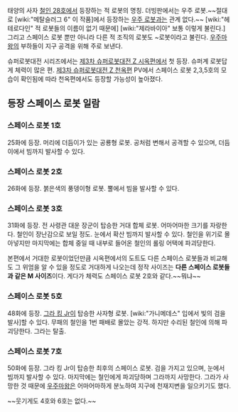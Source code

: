 태양의 사자 [[철인 28호]]에서 등장하는 적 로봇의 명칭. 더빙판에서는 우주 로봇.~~절대로 [wiki:"메탈슬러그 6" 이 작품]에서 등장하는 [[우주 로봇]]과는 관계 없다.~~ [wiki:"헤테로다인" 적 로봇들의 이름이 없기 때문에] [wiki:"제라바이아" 보통 이렇게 불린다.] 그리고 스페이스 로봇 뿐만 아니라 다른 적 조직의 로봇도 ~로봇이라고 불린다. [[우주마왕]]의 부하들이 지구 공격을 위해 주로 보낸다.

슈퍼로봇대전 시리즈에서는 [[제3차 슈퍼로봇대전 Z 시옥편]]에서 첫 등장. 슈퍼계 로봇답게 체력이 많은 편. [[제3차 슈퍼로봇대전 Z 천옥편]] PV에서 스페이스 로봇 2,3,5호의 모습이 확인됨에 따라 천옥편에서도 등장할 가능성이 높아졌다.

== 등장 스페이스 로봇 일람 ==

=== 스페이스 로봇 1호 ===
25화에 등장. 머리에 더듬이가 있는 공룡형 로봇. 공처럼 변해서 공격할 수 있으며, 더듬이에서 빔까지 발사할 수 있다.

=== 스페이스 로봇 2호 ===
26화에 등장. 붉은색의 풍뎅이형 로봇. 뿔에서 빔을 발사할 수 있다.

=== 스페이스 로봇 3호 ===
31화에 등장. 전 사령관 대운 장군이 탑승한 거대 합체 로봇. 어마어마한 크기를 자랑한다. 철인이 장난감으로 보일 정도. 눈에서 확산 빔까지 발사할 수 있다. 철인을 위기로 몰아넣지만 마지막에는 합체 중일 때 내부로 들어온 철인의 롤링 어택에 파괴당한다.

본편에서 거대한 로봇이었던만큼 시옥편에서의 도트도 다른 스페이스 로봇들과 비교해도 그 위엄을 알 수 있을 정도로 거대하게 나오는데 정작 사이즈는 '''다른 스페이스 로봇들과 같은 M 사이즈'''이다. 게다가 체력도 스페이스 로봇 2호와 같다.~~뭐냐~~

=== 스페이스 로봇 5호 ===
48화에 등장. [[그라 킹 Jr]]이 탑승한 사자형 로봇. [wiki:"가니메데스" 입에서 빛의 검을 발사]할 수 있다. 무패의 철인을 1번 패배로 몰았는 강적. 하지만 수리된 철인에 의해 파괴당한다. 그라는 탈출.

=== 스페이스 로봇 7호 ===
50화에 등장. 그라 킹 Jr이 탑승한 최후의 스페이스 로봇. 검을 가지고 있으며, 눈에서 빔까지 발사할 수 있다. 마지막에는 철인에게 파괴당하며 그라까지 사망한다. 그라가 사망한 것 때문에 [[우주마왕]]은 어마어마하게 분노하여 지구에 천재지변을 일으키기도 했다. 

~~웃기게도 4호와 6호는 없다.~~
